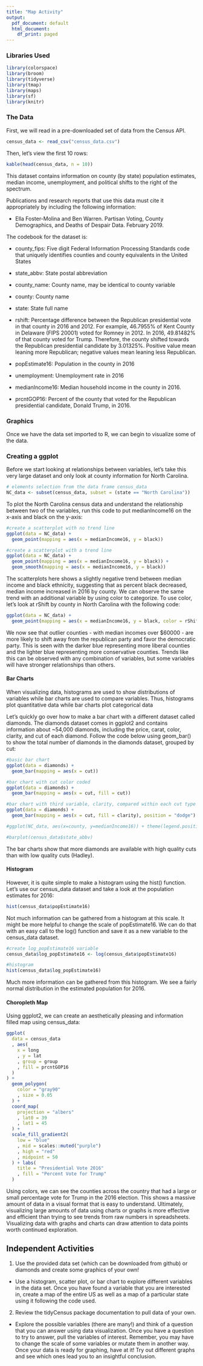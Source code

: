 ```yaml
---
title: "Map Activity"
output:
  pdf_document: default
  html_document:
    df_print: paged
---
```


### Libraries Used
```r
library(colorspace)  
library(broom)        
library(tidyverse)    
library(tmap)
library(maps)
library(sf)
library(knitr)
```

### The Data
First, we will read in a pre-downloaded set of data from the Census API.
```r
census_data <- read_csv("census_data.csv")
```

Then, let's view the first 10 rows:
```r
kable(head(census_data, n = 10))
```

This dataset contains information on county (by state) population estimates, median income, unemployment, and political shifts to the right of the spectrum.

Publications and research reports that use this data must cite it appropriately by including the following information:

  * Ella Foster-Molina and Ben Warren. Partisan Voting, County Demographics, and Deaths of Despair Data. February 2019.
  
The codebook for the dataset is:

* county_fips: Five digit Federal Information Processing Standards code that uniquely identifies counties and county equivalents in the United States

* state_abbv: State postal abbreviation

* county_name: County name, may be identical to county variable

* county: County name

* state: State full name

* rshift: Percentage difference between the Republican presidential vote in that county in 2016 and 2012. For example, 46.7955% of Kent County in Delaware (FIPS 20001) voted for Romney in 2012. In 2016, 49.81482% of that county voted for Trump. Therefore, the county shifted towards the Republican presidential candidate by 3.01325%. Positive value mean leaning more Republican; negative values mean leaning less Republican. 

* popEstimate16: Population in the county in 2016 

* unemployment: Unemployment rate in 2016

* medianIncome16: Median household income in the county in 2016.

* prcntGOP16: Percent of the county that voted for the Republican presidential candidate, Donald Trump, in 2016.

### Graphics
Once we have the data set imported to R, we can begin to visualize some of the data.

### Creating a ggplot
Before we start looking at relationships between variables, let's take this very large dataset and only look at county information for North Carolina.
```r
# elements selection from the data frame census_data
NC_data <- subset(census_data, subset = (state == "North Carolina"))
```

To plot the North Carolina census data and understand the relationship between two of the variables, run this code to put medianIncome16 on the x-axis and black on the y-axis:
```r
#create a scatterplot with no trend line
ggplot(data = NC_data) + 
  geom_point(mapping = aes(x = medianIncome16, y = black))

#create a scatterplot with a trend line
ggplot(data = NC_data) + 
  geom_point(mapping = aes(x = medianIncome16, y = black)) +
  geom_smooth(mapping = aes(x = medianIncome16, y = black))
```
The scatterplots here shows a slightly negative trend between median income and black ethnicity, suggesting that as percent black decreased, median income increased in 2016 by county.
We can observe the same trend with an additional variable by using color to categorize. To use color, let's look at rShift by county in North Carolina with the following code:
```r
ggplot(data = NC_data) + 
  geom_point(mapping = aes(x = medianIncome16, y = black, color = rShift))
```
We now see that outlier counties - with median incomes over $60000 - are more likely to shift away from the republican party and favor the democratic party. This is seen with the darker blue representing more liberal counties and the lighter blue representing more conservative counties. Trends like this can be observed with any combination of variables, but some variables will have stronger relationships than others.

#### Bar Charts

When visualizing data, histograms are used to show distributions of variables while bar charts are used to compare variables. Thus, histograms plot quantitative data while bar charts plot categorical data

Let's quickly go over how to make a bar chart with a different dataset called diamonds. The diamonds dataset comes in ggplot2 and contains information about ~54,000 diamonds, including the price, carat, color, clarity, and cut of each diamond. Follow the code below using geom_bar() to show the total number of diamonds in the diamonds dataset, grouped by cut:
```r
#basic bar chart
ggplot(data = diamonds) + 
  geom_bar(mapping = aes(x = cut))

#bar chart with cut color coded
ggplot(data = diamonds) + 
  geom_bar(mapping = aes(x = cut, fill = cut))

#bar chart with third variable, clarity, compared within each cut type side-by-side
ggplot(data = diamonds) + 
  geom_bar(mapping = aes(x = cut, fill = clarity), position = "dodge")

#ggplot(NC_data, aes(x=county, y=medianIncome16)) + theme(legend.position="none")

#barplot(census_data$state_abbv)
```
The bar charts show that more diamonds are available with high quality cuts than with low quality cuts (Hadley).

#### Histogram

However, it is quite simple to make a histogram using the hist() function. Let's use our census_data dataset and take a look at the population estimates for 2016:
```r
hist(census_data$popEstimate16)
```
Not much information can be gathered from a histogram at this scale. It might be more helpful to change the scale of popEstimate16. We can do that with an easy call to the log() function and save it as a new variable to the census_data dataset.
```r
#create log_popEstimate16 variable
census_data$log_popEstimate16 <- log(census_data$popEstimate16)

#histogram
hist(census_data$log_popEstimate16)
```
Much more information can be gathered from this histogram. We see a fairly normal distribution in the estimated population for 2016.

#### Choropleth Map

Using ggplot2, we can create an aesthetically pleasing and information filled map using census_data:

```r
ggplot(
  data = census_data
  , aes(
    x = long
    , y = lat
    , group = group
    , fill = prcntGOP16
  )
) +
  geom_polygon(
    color = "gray90"
    , size = 0.05
  ) + 
  coord_map(
    projection = "albers"
    , lat0 = 39
    , lat1 = 45
  ) +
  scale_fill_gradient2(
    low = "blue"
    , mid = scales::muted("purple")
    , high = "red"
    , midpoint = 50
  ) + labs(
    title = "Presidential Vote 2016"
    , fill = "Percent Vote for Trump"
  ) 
```
Using colors, we can see the counties across the country that had a large or small percentage vote for Trump in the 2016 election. This shows a massive amount of data in a visual format that is easy to understand. Ultimately, visualizing large amounts of data using charts or graphs is more effective and efficient than trying to see trends from raw numbers in spreadsheets. Visualizing data with graphs and charts can draw attention to data points worth continued exploration.

## Independent Activities
1. Use the provided data set (which can be downloaded from github) or diamonds and create some graphics of your own! 
- Use a histogram, scatter plot, or bar chart to explore different variables in the data set. Once you have found a variable that you are interested in, create a map of the entire US as well as a map of a particular state using it following the code used.
2. Review the tidyCensus package documentation to pull data of your own. 
- Explore the possible variables (there are many!) and think of a question that you can answer using data visualization. Once you have a question to try to answer, pull the variables of interest. Remember, you may have to change the scale of some variables or mutate them in another way. Once your data is ready for graphing, have at it! Try out different graphs and see which ones lead you to an insightful conclusion.













